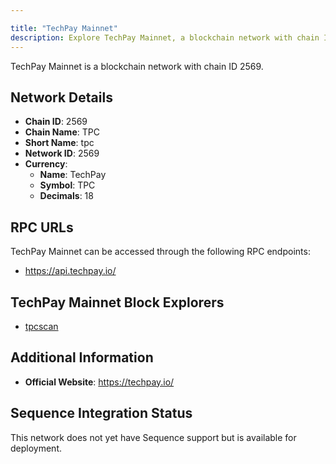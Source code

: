```yaml
---

title: "TechPay Mainnet"
description: Explore TechPay Mainnet, a blockchain network with chain ID 2569. Learn about its native currency, TechPay, and how to interact with the network.
---
```




TechPay Mainnet is a blockchain network with chain ID 2569.

## Network Details

- **Chain ID**: 2569
- **Chain Name**: TPC
- **Short Name**: tpc
- **Network ID**: 2569
- **Currency**: 
  - **Name**: TechPay
  - **Symbol**: TPC
  - **Decimals**: 18

## RPC URLs

TechPay Mainnet can be accessed through the following RPC endpoints:

- https://api.techpay.io/

## TechPay Mainnet Block Explorers

- [tpcscan](https://tpcscan.com)

## Additional Information

- **Official Website**: https://techpay.io/

## Sequence Integration Status

This network does not yet have Sequence support but is available for deployment.
